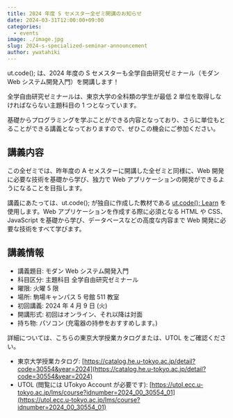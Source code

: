 ```yaml
---
title: 2024 年度 S セメスター全ゼミ開講のお知らせ
date: 2024-03-31T12:00:00+09:00
categories:
  - events
image: ./image.jpg
slug: 2024-s-specialized-seminar-announcement
author: ywatahiki
---
```


ut.code(); は、2024 年度の S セメスターも全学自由研究ゼミナール（モダン Web システム開発入門）を開講します！

全学自由研究ゼミナールは、東京大学の全科類の学生が最低 2 単位を取得しなければならない主題科目の 1 つとなっています。

基礎からプログラミングを学ぶことができる内容となっており、さらに単位もとることができる講義となっておりますので、ぜひこの機会にご参加ください。

## 講義内容

この全ゼミでは、昨年度の A セメスターに開講した全ゼミと同様に、Web 開発に必要な技術を基礎から学び、独力で Web アプリケーションの開発ができるようになることを目指します。

講義にあたっては、ut.code(); が独自に作成した教材である [ut.code(); Learn](https://learn.utcode.net/) を使用します。Web アプリケーションを作成する際に必須となる HTML や CSS、JavaScript を基礎から学び、データベースなどの高度な内容まで Web 開発に必要な技術をすべて学びます。

## 講義情報

- 講義題目: モダン Web システム開発入門
- 科目区分: 主題科目 全学自由研究ゼミナール
- 曜限: 火曜 5 限
- 場所: 駒場キャンパス 5 号館 511 教室
- 初回講義: 2024 年 4 月 9 日 (火)
- 開講形式: 初回はオンライン、それ以降は対面
- 持ち物: パソコン (充電器の持参をおすすめします。)

詳細については、こちらの東京大学授業カタログまたは、UTOL をご確認ください。

- 東京大学授業カタログ: [https://catalog.he.u-tokyo.ac.jp/detail?code=30554&year=2024](https://catalog.he.u-tokyo.ac.jp/detail?code=30554&year=2024)
- UTOL (閲覧には UTokyo Account が必要です): [https://utol.ecc.u-tokyo.ac.jp/lms/course?idnumber=2024_00_30554_01](https://utol.ecc.u-tokyo.ac.jp/lms/course?idnumber=2024_00_30554_01)
